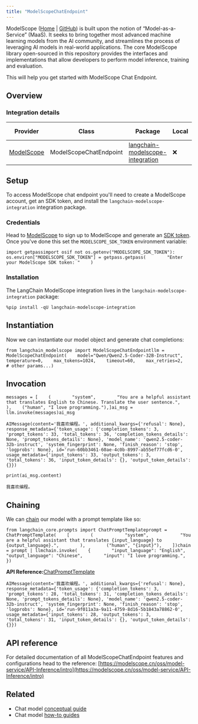 ```yaml
---
title: "ModelScopeChatEndpoint"
---
```


ModelScope ([Home](https://www.modelscope.cn/) | [GitHub](https://github.com/modelscope/modelscope)) is built upon the notion of “Model-as-a-Service” (MaaS). It seeks to bring together most advanced machine learning models from the AI community, and streamlines the process of leveraging AI models in real-world applications. The core ModelScope library open-sourced in this repository provides the interfaces and implementations that allow developers to perform model inference, training and evaluation.

This will help you get started with ModelScope Chat Endpoint.

## Overview

### Integration details

| Provider                                               | Class                  | Package                                                                                        | Local | Serializable | Package downloads                                                                                                     | Package latest                                                                                                     |
| ------------------------------------------------------ | ---------------------- | ---------------------------------------------------------------------------------------------- | ----- | ------------ | --------------------------------------------------------------------------------------------------------------------- | ------------------------------------------------------------------------------------------------------------------ |
| [ModelScope](/src/oss/integrations/providers/modelscope) | ModelScopeChatEndpoint | [langchain-modelscope-integration](https://pypi.org/project/langchain-modelscope-integration/) | ❌     | ❌            | ![PyPI - Downloads](/images/oss/integrations/chat/modelscope_chat_endpoint/pypi/dm/langchain-modelscope-integration) | ![PyPI - Version](/images/oss/integrations/chat/modelscope_chat_endpoint/pypi/v/langchain-modelscope-integration) |

## Setup

To access ModelScope chat endpoint you'll need to create a ModelScope account, get an SDK token, and install the `langchain-modelscope-integration` integration package.

### Credentials

Head to [ModelScope](https://modelscope.cn/) to sign up to ModelScope and generate an [SDK token](https://modelscope.cn/my/myaccesstoken). Once you've done this set the `MODELSCOPE_SDK_TOKEN` environment variable:

```
import getpassimport osif not os.getenv("MODELSCOPE_SDK_TOKEN"):    os.environ["MODELSCOPE_SDK_TOKEN"] = getpass.getpass(        "Enter your ModelScope SDK token: "    )
```

### Installation

The LangChain ModelScope integration lives in the `langchain-modelscope-integration` package:

```
%pip install -qU langchain-modelscope-integration
```

## Instantiation

Now we can instantiate our model object and generate chat completions:

```
from langchain_modelscope import ModelScopeChatEndpointllm = ModelScopeChatEndpoint(    model="Qwen/Qwen2.5-Coder-32B-Instruct",    temperature=0,    max_tokens=1024,    timeout=60,    max_retries=2,    # other params...)
```

## Invocation

```
messages = [    (        "system",        "You are a helpful assistant that translates English to Chinese. Translate the user sentence.",    ),    ("human", "I love programming."),]ai_msg = llm.invoke(messages)ai_msg
```

```
AIMessage(content='我喜欢编程。', additional_kwargs={'refusal': None}, response_metadata={'token_usage': {'completion_tokens': 3, 'prompt_tokens': 33, 'total_tokens': 36, 'completion_tokens_details': None, 'prompt_tokens_details': None}, 'model_name': 'qwen2.5-coder-32b-instruct', 'system_fingerprint': None, 'finish_reason': 'stop', 'logprobs': None}, id='run-60bb3461-60ae-4c0b-8997-ab55ef77fcd6-0', usage_metadata={'input_tokens': 33, 'output_tokens': 3, 'total_tokens': 36, 'input_token_details': {}, 'output_token_details': {}})
```

```
print(ai_msg.content)
```

```
我喜欢编程。
```

## Chaining

We can [chain](/src/oss/how_to/sequence) our model with a prompt template like so:

```
from langchain_core.prompts import ChatPromptTemplateprompt = ChatPromptTemplate(    [        (            "system",            "You are a helpful assistant that translates {input_language} to {output_language}.",        ),        ("human", "{input}"),    ])chain = prompt | llmchain.invoke(    {        "input_language": "English",        "output_language": "Chinese",        "input": "I love programming.",    })
```

**API Reference:**[ChatPromptTemplate](https://python.langchain.com/api_reference/core/prompts/langchain_core.prompts.chat.ChatPromptTemplate.html)

```
AIMessage(content='我喜欢编程。', additional_kwargs={'refusal': None}, response_metadata={'token_usage': {'completion_tokens': 3, 'prompt_tokens': 28, 'total_tokens': 31, 'completion_tokens_details': None, 'prompt_tokens_details': None}, 'model_name': 'qwen2.5-coder-32b-instruct', 'system_fingerprint': None, 'finish_reason': 'stop', 'logprobs': None}, id='run-9f011a3a-9a11-4759-8d16-5b1843a78862-0', usage_metadata={'input_tokens': 28, 'output_tokens': 3, 'total_tokens': 31, 'input_token_details': {}, 'output_token_details': {}})
```

## API reference

For detailed documentation of all ModelScopeChatEndpoint features and configurations head to the reference: [https://modelscope.cn/oss/model-service/API-Inference/intro](https://modelscope.cn/oss/model-service/API-Inference/intro)

## Related

* Chat model [conceptual guide](/src/oss/concepts/chat_models)
* Chat model [how-to guides](/src/oss/how_to/#chat-models)
